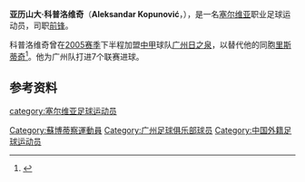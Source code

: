 {{Football player infobox 
| playername = 亚历山大·科普洛维奇
| image = 
| fullname = Aleksandar Kopunović
| height =  {{height|m=1.87}}
| dateofbirth = {{birth date and age|1976|02|29}} 
| cityofbirth = [[苏博蒂察|苏博蒂察]] 
| countryofbirth = {{YUG}} 
| currentclub  =  
| clubnumber =
| position = [[前锋_(足球)|前锋]]
| youthyears = 
| youthclubs = [[FK_Spartak_Zlatibor_Voda|Spartak Subotica]]
| years = 1998-2000<br>2000-2001<br>2001-2005<br>2005<br>2006-2007<br>2007-2008<br>2008<br>2009<br>2009-2010
| clubs = [[FK_Spartak_Zlatibor_Voda|Spartak Subotica]]<br>[[ND_Mura_05|NK Mura]]<br>[[NK_Kamen_Ingrad|NK Kamen Ingrad]]<br>[[广州足球俱乐部|广州日之泉]]<br>[[FK_Mladost_Apatin|FK Mladost Apatin]]<br>[[Kaposvári_Rákóczi_FC|Kaposvári Rákóczi]] <br> [[NK_Hrvatski_dragovoljac|Hrvatski Dragovoljac]] <br> [[Anagennisi_Epanomi_F.C.|Anagennisi Epanomi]] <br> [[Kastoria_F.C.|Kastoria]]
| caps(goals) =  <br> 25 (3) <br> <br> 12 (7) <br>19 (5) 
| nationalyears = 
| nationalteam = 
| nationalcaps(goals) = 
| pcupdate = 2011年12月30日
| ntupdate = 
}}
'''亚历山大·科普洛维奇'''（'''Aleksandar Kopunović'''，{{bd|1976年|2月29日|||K}}），是一名[[塞尔维亚|塞尔维亚]]职业足球运动员，司职[[前锋_(足球)|前锋]]。

科普洛维奇曾在[[2005年中国足球甲级联赛|2005赛季]]下半程加盟[[中甲|中甲]]球队[[广州足球俱乐部|广州日之泉]]，以替代他的同胞[[斯雷托·里斯蒂奇|里斯蒂奇]]<ref>{{Cite web |url=http://sports.sina.com.cn/b/2005-07-02/14241644701.shtml |title=广州日之泉引进新外援 克罗地亚人亚历山大加盟穗军 |accessdate=2010-02-18 |archive-date=2012-10-05 |archive-url=https://web.archive.org/web/20121005015952/http://sports.sina.com.cn/b/2005-07-02/14241644701.shtml |dead-url=no }}</ref>。他为广州队打进7个联赛进球。

==参考资料==
{{reflist}}

{{2005年广州日之泉名单}}

{{DEFAULTSORT:Kopunović Aleksandar}}
[[Category:蘇博蒂察運動員|Category:蘇博蒂察運動員]]
[[category:塞尔维亚足球运动员|category:塞尔维亚足球运动员]]
[[Category:广州足球俱乐部球员|Category:广州足球俱乐部球员]]
[[Category:中国外籍足球运动员|Category:中国外籍足球运动员]]